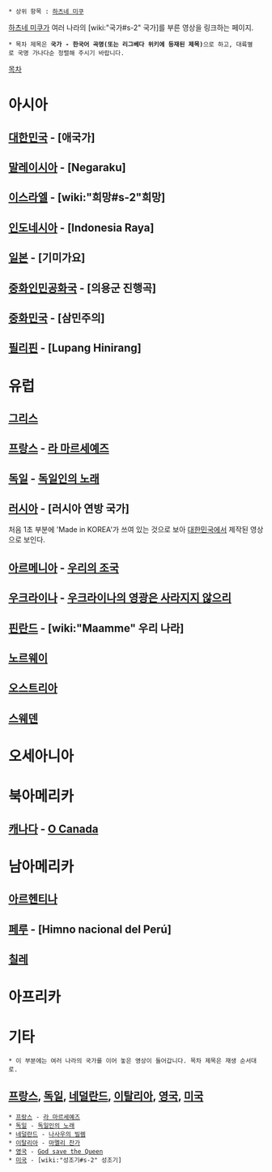  * 상위 항목 : [[하츠네 미쿠]]

[[하츠네 미쿠]]가 여러 나라의 [wiki:"국가#s-2" 국가]를 부른 영상을 링크하는 페이지. 
 * 목차 제목은 '''국가 - 한국어 곡명(또는 리그베다 위키에 등재된 제목)'''으로 하고, 대륙별로 국명 가나다순 정렬해 주시기 바랍니다.

[[목차]]

= 아시아 =
== [[대한민국]] - [애국가] ==
{{{#!html
<iframe width="500" height="408" src="http://serviceapi.nmv.naver.com/flash/convertIframeTag.nhn?vid=ACAD3D7532D6D8CFEFB2E863F834BFEAE725&outKey=V123b70f7b70a48c243544aaac45aa20d9c9970d6eb9a6e8a6b984aaac45aa20d9c99" frameborder="no" scrolling="no"></iframe>}}}
== [[말레이시아]] - [Negaraku] ==
{{{#!html
<object width="420" height="315"><param name="movie" value="http://www.youtube.com/v/ZfP5RnAU1us?version=3&amp;hl=en_US"></param><param name="allowFullScreen" value="true"></param><param name="allowscriptaccess" value="always"></param><embed src="http://www.youtube.com/v/ZfP5RnAU1us?version=3&amp;hl=en_US" type="application/x-shockwave-flash" width="420" height="315" allowscriptaccess="always" allowfullscreen="true"></embed></object>}}}
== [[이스라엘]] - [wiki:"희망#s-2"희망] ==
{{{#!html
<object width="480" height="385"><param name="movie" value="http://www.youtube.com/v/a0-n1kNqf1s?fs=1&amp;hl=en_US"></param><param name="allowFullScreen" value="true"></param><param name="allowscriptaccess" value="always"></param><embed src="http://www.youtube.com/v/a0-n1kNqf1s?fs=1&amp;hl=en_US" type="application/x-shockwave-flash" allowscriptaccess="always" allowfullscreen="true" width="480" height="385"></embed></object>}}}
== [[인도네시아]] - [Indonesia Raya] ==
{{{#!html
<object width="420" height="315"><param name="movie" value="http://www.youtube.com/v/GeBWEq-bwug?version=3&amp;hl=en_US"></param><param name="allowFullScreen" value="true"></param><param name="allowscriptaccess" value="always"></param><embed src="http://www.youtube.com/v/GeBWEq-bwug?version=3&amp;hl=en_US" type="application/x-shockwave-flash" width="420" height="315" allowscriptaccess="always" allowfullscreen="true"></embed></object>}}}
== [[일본]] - [기미가요] ==
{{{#!html
<object width="420" height="315"><param name="movie" value="http://www.youtube.com/v/5zO4PnGtldc?version=3&amp;hl=en_US"></param><param name="allowFullScreen" value="true"></param><param name="allowscriptaccess" value="always"></param><embed src="http://www.youtube.com/v/5zO4PnGtldc?version=3&amp;hl=en_US" type="application/x-shockwave-flash" width="420" height="315" allowscriptaccess="always" allowfullscreen="true"></embed></object>}}}
== [[중화인민공화국]] - [의용군 진행곡] ==
{{{#!html
<object width="420" height="315"><param name="movie" value="http://www.youtube.com/v/PjHHVkNHE3s?version=3&amp;hl=en_US"></param><param name="allowFullScreen" value="true"></param><param name="allowscriptaccess" value="always"></param><embed src="http://www.youtube.com/v/PjHHVkNHE3s?version=3&amp;hl=en_US" type="application/x-shockwave-flash" width="420" height="315" allowscriptaccess="always" allowfullscreen="true"></embed></object>}}}
== [[중화민국]] - [삼민주의] ==
{{{#!html
<object width="420" height="315"><param name="movie" value="http://www.youtube.com/v/lSNsokbkgXc?version=3&amp;hl=en_US"></param><param name="allowFullScreen" value="true"></param><param name="allowscriptaccess" value="always"></param><embed src="http://www.youtube.com/v/lSNsokbkgXc?version=3&amp;hl=en_US" type="application/x-shockwave-flash" width="420" height="315" allowscriptaccess="always" allowfullscreen="true"></embed></object>}}}
== [[필리핀]] - [Lupang Hinirang] ==
{{{#!html
<object width="420" height="315"><param name="movie" value="http://www.youtube.com/v/eh9AK7mPM7I?version=3&amp;hl=en_US"></param><param name="allowFullScreen" value="true"></param><param name="allowscriptaccess" value="always"></param><embed src="http://www.youtube.com/v/eh9AK7mPM7I?version=3&amp;hl=en_US" type="application/x-shockwave-flash" width="420" height="315" allowscriptaccess="always" allowfullscreen="true"></embed></object>}}}


= 유럽 =
== [[그리스]] ==
{{{#!html
<object width="420" height="315"><param name="movie" value="http://www.youtube.com/v/2weR9H9k8MI?version=3&amp;hl=en_US"><param name="allowFullScreen" value="true"><param name="allowscriptaccess" value="always"><embed src="http://www.youtube.com/v/2weR9H9k8MI?version=3&amp;hl=en_US" type="application/x-shockwave-flash" width="420" height="315" allowscriptaccess="always" allowfullscreen="true"></object>}}}
== [[프랑스]] - [[라 마르세예즈]] ==
{{{#!html
<object width="420" height="315"><param name="movie" value="http://www.youtube.com/v/5aUmqYY2HF4?version=3&amp;hl=en_US"></param><param name="allowFullScreen" value="true"></param><param name="allowscriptaccess" value="always"></param><embed src="http://www.youtube.com/v/5aUmqYY2HF4?version=3&amp;hl=en_US" type="application/x-shockwave-flash" width="420" height="315" allowscriptaccess="always" allowfullscreen="true"></embed></object>}}}
== [[독일]] - [[독일인의 노래]] ==
{{{#!html
<object width="480" height="390"><param name="movie" value="http://www.youtube.com/v/Q8jSar45nJo?fs=1&amp;hl=ko_KR"></param><param name="allowFullScreen" value="true"></param><param name="allowscriptaccess" value="always"></param><embed src="http://www.youtube.com/v/Q8jSar45nJo?fs=1&amp;hl=ko_KR" type="application/x-shockwave-flash" allowscriptaccess="always" allowfullscreen="true" width="480" height="390"></embed></object>}}}
== [[러시아]] - [러시아 연방 국가] ==
{{{#!html
<object width="480" height="385"><param name="movie" value="http://www.youtube.com/v/pcNjzWuGoCk?fs=1&amp;hl=en_US"></param><param name="allowFullScreen" value="true"></param><param name="allowscriptaccess" value="always"></param><embed src="http://www.youtube.com/v/pcNjzWuGoCk?fs=1&amp;hl=en_US" type="application/x-shockwave-flash" allowscriptaccess="always" allowfullscreen="true" width="480" height="385"></embed></object>}}}
처음 1초 부분에 'Made in KOREA'가 쓰여 있는 것으로 보아 [[대한민국]]에서 제작된 영상으로 보인다.
== [[아르메니아]] - [[우리의 조국]] ==
{{{#!html
<object width="640" height="385"><param name="movie" value="http://www.youtube.com/v/rRgh62U03NE?fs=1&amp;hl=en_US"></param><param name="allowFullScreen" value="true"></param><param name="allowscriptaccess" value="always"></param><embed src="http://www.youtube.com/v/rRgh62U03NE?fs=1&amp;hl=en_US" type="application/x-shockwave-flash" allowscriptaccess="always" allowfullscreen="true" width="480" height="385"></embed></object>}}}
== [[우크라이나]] - [[우크라이나의 영광은 사라지지 않으리]] ==
{{{#!html
<object width="480" height="385"><param name="movie" value="http://www.youtube.com/v/rYAVLWmVjx4?fs=1&amp;hl=en_US"></param><param name="allowFullScreen" value="true"></param><param name="allowscriptaccess" value="always"></param><embed src="http://www.youtube.com/v/rYAVLWmVjx4?fs=1&amp;hl=en_US" type="application/x-shockwave-flash" allowscriptaccess="always" allowfullscreen="true" width="480" height="385"></embed></object>}}}
== [[핀란드]] - [wiki:"Maamme" 우리 나라] ==
{{{#!html
<object width="640" height="375"><param name="movie" value="http://www.youtube.com/v/tMMacfUdzVQ?fs=1&amp;hl=ko_KR&amp;hd=1"></param><param name="allowFullScreen" value="true"></param><param name="allowscriptaccess" value="always"></param><embed src="http://www.youtube.com/v/tMMacfUdzVQ?fs=1&amp;hl=ko_KR&amp;hd=1" type="application/x-shockwave-flash" allowscriptaccess="always" allowfullscreen="true" width="480" height="390"></embed></object>}}}
== [[노르웨이]] ==
{{{#!html
<object width="420" height="315"><param name="movie" value="http://www.youtube.com/v/ytgc-6nqmf4?version=3&amp;hl=en_US"></param><param name="allowFullScreen" value="true"></param><param name="allowscriptaccess" value="always"></param><embed src="http://www.youtube.com/v/ytgc-6nqmf4?version=3&amp;hl=en_US" type="application/x-shockwave-flash" width="420" height="315" allowscriptaccess="always" allowfullscreen="true"></embed></object>}}}
== [[오스트리아]] ==
{{{#!html
<object width="420" height="315"><param name="movie" value="http://www.youtube.com/v/PxVOLKD5VR0?version=3&amp;hl=en_US"></param><param name="allowFullScreen" value="true"></param><param name="allowscriptaccess" value="always"></param><embed src="http://www.youtube.com/v/PxVOLKD5VR0?version=3&amp;hl=en_US" type="application/x-shockwave-flash" width="420" height="315" allowscriptaccess="always" allowfullscreen="true"></embed></object>}}}
== [[스웨덴]] ==
{{{#!html
<object width="420" height="315"><param name="movie" value="http://www.youtube.com/v/uHCmbMxSqoE?version=3&amp;hl=en_US"><param name="allowFullScreen" value="true"><param name="allowscriptaccess" value="always"><embed src="http://www.youtube.com/v/uHCmbMxSqoE?version=3&amp;hl=en_US" type="application/x-shockwave-flash" width="420" height="315" allowscriptaccess="always" allowfullscreen="true"></object>}}}
= 오세아니아 =
= 북아메리카 =
== [[캐나다]] - [[O Canada]] ==
{{{#!html
<object width="960" height="750"><param name="movie" value="http://www.youtube.com/v/UZl_bxcimss?fs=1&amp;hl=ko_KR&amp;hd=1"></param><param name="allowFullScreen" value="true"></param><param name="allowscriptaccess" value="always"></param><embed src="http://www.youtube.com/v/UZl_bxcimss?fs=1&amp;hl=ko_KR&amp;hd=1" type="application/x-shockwave-flash" allowscriptaccess="always" allowfullscreen="true" width="480" height="390"></embed></object>}}}
= 남아메리카 =
== [[아르헨티나]] ==
{{{#!html
<object width="560" height="315"><param name="movie" value="http://www.youtube.com/v/94VzDYYtLDI?version=3&amp;hl=en_US"><param name="allowFullScreen" value="true"><param name="allowscriptaccess" value="always"><embed src="http://www.youtube.com/v/94VzDYYtLDI?version=3&amp;hl=en_US" type="application/x-shockwave-flash" width="560" height="315" allowscriptaccess="always" allowfullscreen="true"></object>}}}
== [[페루]] - [Himno nacional del Perú] ==
{{{#!html
<object width="560" height="315"><param name="movie" value="http://www.youtube.com/v/2bZqBenvhFc?version=3&amp;hl=en_US"></param><param name="allowFullScreen" value="true"></param><param name="allowscriptaccess" value="always"></param><embed src="http://www.youtube.com/v/2bZqBenvhFc?version=3&amp;hl=en_US" type="application/x-shockwave-flash" width="560" height="315" allowscriptaccess="always" allowfullscreen="true"></embed></object>}}}
== [[칠레]] ==
{{{#!html
<object width="420" height="315"><param name="movie" value="http://www.youtube.com/v/WSHWbL1mRG8?version=3&amp;hl=en_US"></param><param name="allowFullScreen" value="true"></param><param name="allowscriptaccess" value="always"></param><embed src="http://www.youtube.com/v/WSHWbL1mRG8?version=3&amp;hl=en_US" type="application/x-shockwave-flash" width="420" height="315" allowscriptaccess="always" allowfullscreen="true"></embed></object>}}}

= 아프리카 =
= 기타 =
 * 이 부분에는 여러 나라의 국가를 이어 놓은 영상이 들어갑니다. 목차 제목은 재생 순서대로.

== [[프랑스]], [[독일]], [[네덜란드]], [[이탈리아]], [[영국]], [[미국]] ==
{{{#!html
<object width="480" height="390"><param name="movie" value="http://www.youtube.com/v/muPQ7hwEYvk?fs=1&amp;hl=ko_KR"></param><param name="allowFullScreen" value="true"></param><param name="allowscriptaccess" value="always"></param><embed src="http://www.youtube.com/v/muPQ7hwEYvk?fs=1&amp;hl=ko_KR" type="application/x-shockwave-flash" allowscriptaccess="always" allowfullscreen="true" width="480" height="390"></embed></object>}}}
 * [[프랑스]] - [[라 마르세예즈]]
 * [[독일]] - [[독일인의 노래]]
 * [[네덜란드]] - [[나사우의 빌렘]]
 * [[이탈리아]] - [[마멜리 찬가]]
 * [[영국]] - [[God save the Queen]]
 * [[미국]] - [wiki:"성조기#s-2" 성조기]

